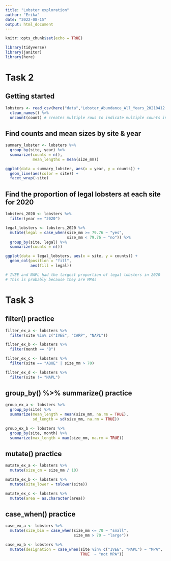 ```yaml
---
title: "Lobster exploration"
author: "Erika"
date: "2022-08-15"
output: html_document
---
```


```r
knitr::opts_chunk$set(echo = TRUE)

library(tidyverse)
library(janitor)
library(here)
```

# Task 2
## Getting started

```r
lobsters <- read_csv(here("data","Lobster_Abundance_All_Years_20210412.csv"), na = c("-99999", "")) %>% 
  clean_names() %>% 
  uncount(count) # creates multiple rows to indicate multiple counts instead of having the number of counts in its own column
```

## Find counts and mean sizes by site & year

```r
summary_lobster <- lobsters %>%
  group_by(site, year) %>%
  summarize(counts = n(),
            mean_lengths = mean(size_mm))

ggplot(data = summary_lobster, aes(x = year, y = counts)) +
  geom_line(aes(color = site)) + 
  facet_wrap(~site)
```

## Find the proportion of legal lobsters at each site for 2020

```r
lobsters_2020 <- lobsters %>%
  filter(year == "2020")

legal_lobsters <- lobsters_2020 %>%
  mutate(legal = case_when(size_mm >= 79.76 ~ "yes",
                           size_mm < 79.76 ~ "no")) %>%
  group_by(site, legal) %>%
  summarize(counts = n())

ggplot(data = legal_lobsters, aes(x = site, y = counts)) +
  geom_col(position = "fill",
           aes(fill = legal))

# IVEE and NAPL had the largest proportion of legal lobsters in 2020
# This is probably because they are MPAs
```

# Task 3
## filter() practice

```r
filter_ex_a <- lobsters %>%
  filter(site %in% c("IVEE", "CARP", "NAPL"))

filter_ex_b <- lobsters %>%
  filter(month == "8")

filter_ex_c <- lobsters %>%
  filter(site == "AQUE" | size_mm > 70)

filter_ex_d <- lobsters %>%
  filter(site != "NAPL")
```

## group_by() %>% summarize() practice

```r
group_ex_a <- lobsters %>%
  group_by(site) %>%
  summarize(mean_length = mean(size_mm, na.rm = TRUE),
            sd_length = sd(size_mm, na.rm = TRUE))

group_ex_b <- lobsters %>%
  group_by(site, month) %>%
  summarize(max_length = max(size_mm, na.rm = TRUE))
```

## mutate() practice

```r
mutate_ex_a <- lobsters %>%
  mutate(size_cm = size_mm / 10)

mutate_ex_b <- lobsters %>%
  mutate(site_lower = tolower(site))

mutate_ex_c <- lobsters %>%
  mutate(area = as.character(area))
```

## case_when() practice

```r
case_ex_a <- lobsters %>%
  mutate(size_bin = case_when(size_mm <= 70 ~ "small",
                              size_mm > 70 ~ "large"))

case_ex_b <- lobsters %>%
  mutate(designation = case_when(site %in% c("IVEE", "NAPL") ~ "MPA",
                                 TRUE  ~ "not MPA"))
```

